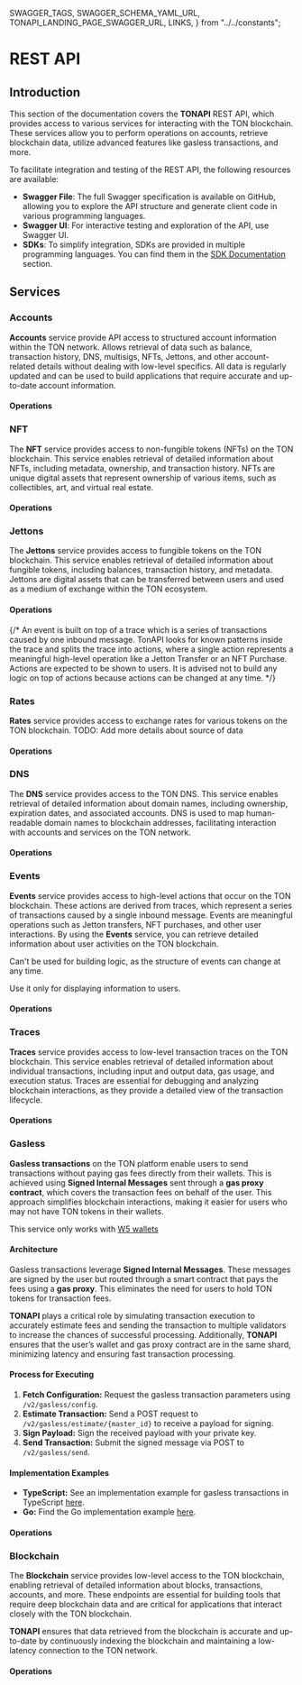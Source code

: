   SWAGGER_TAGS,
  SWAGGER_SCHEMA_YAML_URL,
  TONAPI_LANDING_PAGE_SWAGGER_URL,
  LINKS,
} from "../../constants";


# REST API

## Introduction

This section of the documentation covers the **TONAPI** REST API, which provides access to various services for interacting with the TON blockchain. These services allow you to perform operations on accounts, retrieve blockchain data, utilize advanced features like gasless transactions, and more.

To facilitate integration and testing of the REST API, the following resources are available:

- **Swagger File**: The full Swagger specification is available on <ExternalLink href={SWAGGER_SCHEMA_YAML_URL}>GitHub</ExternalLink>, allowing you to explore the API structure and generate client code in various programming languages.
- **Swagger UI**: For interactive testing and exploration of the API, use <ExternalLink href={TONAPI_LANDING_PAGE_SWAGGER_URL}>Swagger UI</ExternalLink>.
- **SDKs**: To simplify integration, SDKs are provided in multiple programming languages. You can find them in the [SDK Documentation](./sdk) section.

## Services

### Accounts <SwaggerLink tag={SWAGGER_TAGS.ACCOUNTS} />

**Accounts** service provide API access to structured account information within the TON network. Allows retrieval of data such as balance, transaction history, DNS, multisigs, NFTs, Jettons, and other account-related details without dealing with low-level specifics. All data is regularly updated and can be used to build applications that require accurate and up-to-date account information.

#### Operations

<SchemaLoader tag={SWAGGER_TAGS.ACCOUNTS} />

### NFT <SwaggerLink tag={SWAGGER_TAGS.NFT} />

The **NFT** service provides access to non-fungible tokens (NFTs) on the TON blockchain. This service enables retrieval of detailed information about NFTs, including metadata, ownership, and transaction history. NFTs are unique digital assets that represent ownership of various items, such as collectibles, art, and virtual real estate.

#### Operations

<SchemaLoader tag={SWAGGER_TAGS.NFT} />

### Jettons <SwaggerLink tag={SWAGGER_TAGS.JETTONS} />

The **Jettons** service provides access to fungible tokens on the TON blockchain. This service enables retrieval of detailed information about fungible tokens, including balances, transaction history, and metadata. Jettons are digital assets that can be transferred between users and used as a medium of exchange within the TON ecosystem.

#### Operations

<SchemaLoader tag={SWAGGER_TAGS.JETTONS} />

{/* An event is built on top of a trace which is a series of transactions caused by one inbound message. TonAPI looks for known patterns inside the trace and splits the trace into actions, where a single action represents a meaningful high-level operation like a Jetton Transfer or an NFT Purchase. Actions are expected to be shown to users. It is advised not to build any logic on top of actions because actions can be changed at any time. */}

### Rates <SwaggerLink tag={SWAGGER_TAGS.RATES} />

**Rates** service provides access to exchange rates for various tokens on the TON blockchain.
TODO: Add more details about source of data

#### Operations

<SchemaLoader tag={SWAGGER_TAGS.RATES} />

### DNS <SwaggerLink tag={SWAGGER_TAGS.DNS} />

The **DNS** service provides access to the <ExternalLink href={LINKS.TONDNS_ABOUT}>TON DNS</ExternalLink>. This service enables retrieval of detailed information about domain names, including ownership, expiration dates, and associated accounts. DNS is used to map human-readable domain names to blockchain addresses, facilitating interaction with accounts and services on the TON network.

#### Operations

<SchemaLoader tag={SWAGGER_TAGS.DNS} />

### Events

**Events** service provides access to high-level actions that occur on the TON blockchain. These actions are derived from traces, which represent a series of transactions caused by a single inbound message. Events are meaningful operations such as Jetton transfers, NFT purchases, and other user interactions. By using the **Events** service, you can retrieve detailed information about user activities on the TON blockchain.

<Callout type="warning" emoji="⚠️">
  Can't be used for building logic, as the structure of events can change at any
  time.
</Callout>

Use it only for displaying information to users.

#### Operations

<SchemaLoader tag={SWAGGER_TAGS.EVENTS} />

### Traces <SwaggerLink tag={SWAGGER_TAGS.TRACES} />

**Traces** service provides access to low-level transaction traces on the TON blockchain. This service enables retrieval of detailed information about individual transactions, including input and output data, gas usage, and execution status. Traces are essential for debugging and analyzing blockchain interactions, as they provide a detailed view of the transaction lifecycle.

#### Operations

<SchemaLoader tag={SWAGGER_TAGS.TRACES} />

### Gasless <SwaggerLink tag={SWAGGER_TAGS.GASLESS} />

**Gasless transactions** on the TON platform enable users to send transactions without paying gas fees directly from their wallets. This is achieved using **Signed Internal Messages** sent through a **gas proxy contract**, which covers the transaction fees on behalf of the user. This approach simplifies blockchain interactions, making it easier for users who may not have TON tokens in their wallets.

This service only works with [W5 wallets](https://github.com/tonkeeper/w5/blob/main/Specification.md)

#### Architecture

Gasless transactions leverage **Signed Internal Messages**. These messages are signed by the user but routed through a smart contract that pays the fees using a **gas proxy**. This eliminates the need for users to hold TON tokens for transaction fees.

**TONAPI** plays a critical role by simulating transaction execution to accurately estimate fees and sending the transaction to multiple validators to increase the chances of successful processing. Additionally, **TONAPI** ensures that the user’s wallet and gas proxy contract are in the same shard, minimizing latency and ensuring fast transaction processing.

#### Process for Executing

1. **Fetch Configuration:** Request the gasless transaction parameters using `/v2/gasless/config`.
2. **Estimate Transaction:** Send a POST request to `/v2/gasless/estimate/{master_id}` to receive a payload for signing.
3. **Sign Payload:** Sign the received payload with your private key.
4. **Send Transaction:** Submit the signed message via POST to `/v2/gasless/send`.

#### Implementation Examples

- **TypeScript:** See an implementation example for gasless transactions in TypeScript [here](/tonapi/recipes#gasless-transfer).
- **Go:** Find the Go implementation example [here](/tonapi/recipes#gasless-transfer).

#### Operations

<SchemaLoader tag={SWAGGER_TAGS.GASLESS} />

### Blockchain <SwaggerLink tag={SWAGGER_TAGS.BLOCKCHAIN} />

The **Blockchain** service provides low-level access to the TON blockchain, enabling retrieval of detailed information about blocks, transactions, accounts, and more. These endpoints are essential for building tools that require deep blockchain data and are critical for applications that interact closely with the TON blockchain.

**TONAPI** ensures that data retrieved from the blockchain is accurate and up-to-date by continuously indexing the blockchain and maintaining a low-latency connection to the TON network.

#### Operations

<SchemaLoader tag={SWAGGER_TAGS.BLOCKCHAIN} />

